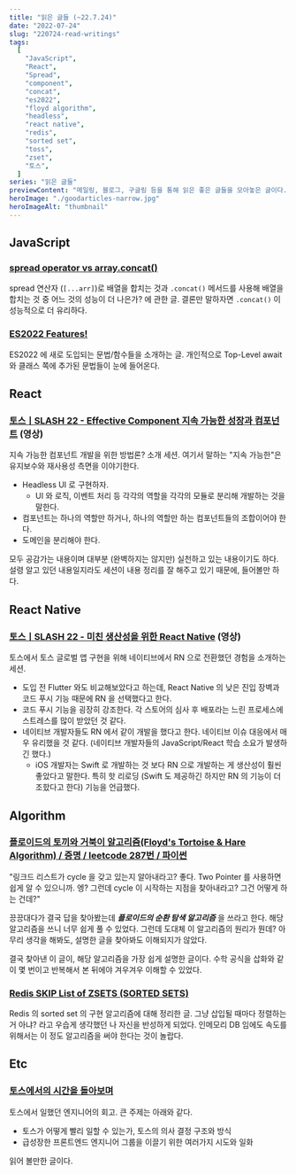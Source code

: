 ```yaml
---
title: "읽은 글들 (~22.7.24)"
date: "2022-07-24"
slug: "220724-read-writings"
tags:
  [
    "JavaScript",
    "React",
    "Spread",
    "component",
    "concat",
    "es2022",
    "floyd algorithm",
    "headless",
    "react native",
    "redis",
    "sorted set",
    "toss",
    "zset",
    "토스",
  ]
series: "읽은 글들"
previewContent: "메일링, 블로그, 구글링 등을 통해 읽은 좋은 글들을 모아놓은 글이다."
heroImage: "./goodarticles-narrow.jpg"
heroImageAlt: "thumbnail"
---
```


## JavaScript

### [spread operator vs array.concat()](https://stackoverflow.com/questions/48865710/spread-operator-vs-array-concat)

spread 연산자 (`[...arr]`)로 배열을 합치는 것과 `.concat()` 메서드를 사용해 배열을 합치는 것 중 어느 것의 성능이 더 나은가? 에 관한 글. 결론만 말하자면 `.concat()` 이 성능적으로 더 유리하다.

### [ES2022 Features!](https://h3manth.com/ES2022/)

ES2022 에 새로 도입되는 문법/함수들을 소개하는 글. 개인적으로 Top-Level await 와 클래스 쪽에 추가된 문법들이 눈에 들어온다.

## React

### [토스ㅣSLASH 22 - Effective Component 지속 가능한 성장과 컴포넌트](https://www.youtube.com/watch?v=fR8tsJ2r7Eg) (영상)

지속 가능한 컴포넌트 개발을 위한 방법론? 소개 세션. 여기서 말하는 "지속 가능한"은 유지보수와 재사용성 측면을 이야기한다.

- Headless UI 로 구현하자.
  - UI 와 로직, 이벤트 처리 등 각각의 역할을 각각의 모듈로 분리해 개발하는 것을 말한다.
- 컴포넌트는 하나의 역할만 하거나, 하나의 역할만 하는 컴포넌트들의 조합이어야 한다.
- 도메인을 분리해야 한다.

모두 공감가는 내용이며 대부분 (완벽하지는 않지만) 실천하고 있는 내용이기도 하다. 설령 알고 있던 내용일지라도 세션이 내용 정리를 잘 해주고 있기 때문에, 들어볼만 하다.

## React Native

### [토스ㅣSLASH 22 - 미친 생산성을 위한 React Native](https://www.youtube.com/watch?v=b_6CjuvVg8o) (영상)

토스에서 토스 글로벌 앱 구현을 위해 네이티브에서 RN 으로 전환했던 경험을 소개하는 세션.

- 도입 전 Flutter 와도 비교해보았다고 하는데, React Native 의 낮은 진입 장벽과 코드 푸시 기능 때문에 RN 을 선택했다고 한다.
- 코드 푸시 기능을 굉장히 강조한다. 각 스토어의 심사 후 배포라는 느린 프로세스에 스트레스를 많이 받았던 것 같다.
- 네이티브 개발자들도 RN 에서 같이 개발을 했다고 한다. 네이티브 이슈 대응에서 매우 유리했을 것 같다. (네이티브 개발자들의 JavaScript/React 학습 소요가 발생하긴 했다.)
  - iOS 개발자는 Swift 로 개발하는 것 보다 RN 으로 개발하는 게 생산성이 훨씬 좋았다고 말한다. 특히 핫 리로딩 (Swift 도 제공하긴 하지만 RN 의 기능이 더 조핬다고 한다) 기능을 언급했다.

## Algorithm

### [플로이드의 토끼와 거북이 알고리즘(Floyd's Tortoise & Hare Algorithm) / 증명 / leetcode 287번 / 파이썬](https://fierycoding.tistory.com/45)

"링크드 리스트가 cycle 을 갖고 있는지 알아내라고? 좋다. Two Pointer 를 사용하면 쉽게 알 수 있으니까. 엥? 그런데 cycle 이 시작하는 지점을 찾아내라고? 그건 어떻게 하는 건데?"

끙끙대다가 결국 답을 찾아봤는데 **_플로이드의 순환 탐색 알고리즘_** 을 쓰라고 한다. 해당 알고리즘을 쓰니 너무 쉽게 풀 수 있었다. 그런데 도대체 이 알고리즘의 원리가 뭔데? 아무리 생각을 해봐도, 설명한 글을 찾아봐도 이해되지가 않았다.

결국 찾아낸 이 글이, 해당 알고리즘을 가장 쉽게 설명한 글이다. 수학 공식을 삽화와 같이 몇 번이고 반복해서 본 뒤에야 겨우겨우 이해할 수 있었다.

### [Redis SKIP List of ZSETS (SORTED SETS)](http://redisgate.kr/redis/configuration/internal_skiplist.php)

Redis 의 sorted set 의 구현 알고리즘에 대해 정리한 글. 그냥 삽입될 때마다 정렬하는 거 아냐? 라고 우습게 생각했던 나 자신을 반성하게 되었다. 인메모리 DB 임에도 속도를 위해서는 이 정도 알고리즘을 써야 한다는 것이 놀랍다.

## Etc

### [토스에서의 시간을 돌아보며](https://evan-moon.github.io/2022/05/07/toss-retrospective/)

토스에서 일했던 엔지니어의 회고. 큰 주제는 아래와 같다.

- 토스가 어떻게 빨리 일할 수 있는가, 토스의 의사 결정 구조와 방식
- 급성장한 프론트엔드 엔지니어 그룹을 이끌기 위한 여러가지 시도와 일화

읽어 볼만한 글이다.
